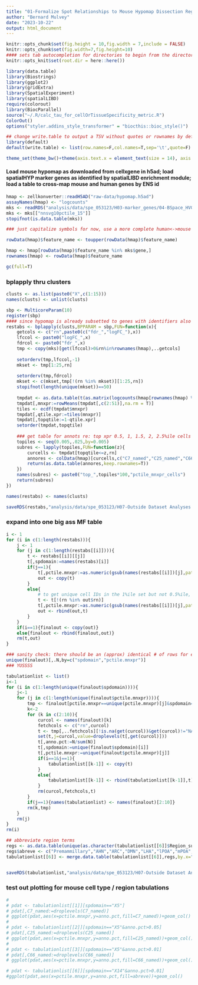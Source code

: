 ```yaml
---
title: "01-Formalize Spot Relationships to Mouse Hypomap Dissection Regions"
author: "Bernard Mulvey"
date: "2023-10-22"
output: html_document
---
```


```r
knitr::opts_chunk$set(fig.height = 10,fig.width = 7,include = FALSE)
knitr::opts_chunk$set(fig.width=7,fig.height=10)
#### sets tab autocompletion for directories to begin from the directory containing the .Rproj session, instead of the script's directory if different
knitr::opts_knit$set(root.dir = here::here())

library(data.table)
library(Biostrings)
library(ggplot2)
library(gridExtra)
library(SpatialExperiment)
library(spatialLIBD)
require(colorout)
library(BiocParallel)
source("~/.R/calc_tau_for_cellOrTissueSpecificity_metric.R")
ColorOut()
options("styler.addins_style_transformer" = "biocthis::bioc_style()")

## change write.table to output a TSV without quotes or rownames by default
library(default)
default(write.table) <- list(row.names=F,col.names=T,sep='\t',quote=F)

theme_set(theme_bw()+theme(axis.text.x = element_text(size = 14), axis.title.x = element_text(size = 16), axis.text.y = element_text(size = 14), axis.title.y = element_text(size =16), plot.title = element_text(size = 20,hjust=0.5), strip.text = element_text(size=18), legend.text = element_text(size=10), legend.title = element_text(size=11,hjust=0.5)))
```

#### Load mouse hypomap as downloaded from cellxgene in h5ad; load spatialHYP marker genes as identified by spatialLIBD enrichment module; load a table to cross-map mouse and human genes by ENS id
```r
hmap <- zellkonverter::readH5AD("raw-data/hypomap.h5ad")
assayNames(hmap) <- "logcounts"
mks <- readRDS("analysis/data/spe_053123/H03-marker_genes/04-BSpace_HVG1020-SVG1020_q9-15-20-31_sLIBD-regwrapper-enrichment-res.RDS")
mks <- mks[["nnsvg10pctile_15"]]
stopifnot(is.data.table(mks))

### just capitalize symbols for now, use a more complete human<->mouse gene crossmapping reference in final ver. make these the rownames for cleaner subsetting code

rowData(hmap)$feature_name <- toupper(rowData(hmap)$feature_name)

hmap <- hmap[rowData(hmap)$feature_name %in% mks$gene,]
rownames(hmap) <- rowData(hmap)$feature_name

gc(full=T)
```

### bplapply thru clusters
```r
clusts <- as.list(paste0("X",c(1:15)))
names(clusts) <- unlist(clusts)

sbp <- MulticoreParam(10)
register(sbp)
#### since hypomap is already subsetted to genes with identifiers also in the spatial marker sets, get top 25 genes each for enrichment logFC (first) and the top 25 FDR genes not in that set --> 50 genes
restabs <- bplapply(clusts,BPPARAM = sbp,FUN=function(x){
    getcols <- c("rn",paste0(c("fdr_","logFC_"),x))
    lfccol <- paste0("logFC_",x)
    fdrcol <- paste0("fdr_",x)
    tmp <- copy(mks)[get(lfccol)>0&rn%in%rownames(hmap),..getcols]
    
    setorderv(tmp,lfccol,-1)
    mkset <- tmp[1:25,rn]
    
    setorderv(tmp,fdrcol)
    mkset <- c(mkset,tmp[!(rn %in% mkset)][1:25,rn])
    stopifnot(length(unique(mkset))==50)
    
    tmpdat <- as.data.table(t(as.matrix(logcounts(hmap[rownames(hmap) %in% mkset,]))),keep.rownames = T)
    tmpdat[,mnxpr:=rowMeans(tmpdat[,c(2:51)],na.rm = T)]
    tiles <- ecdf(tmpdat$mnxpr)
    tmpdat[,qtile.xpr:=tiles(mnxpr)]
    tmpdat[,topqtile:=1-qtile.xpr]
    setorder(tmpdat,topqtile)
    
    ### get table for annots re: top xpr 0.5, 1, 1.5, 2, 2.5%ile cells
    topiles <- seq(0.005,.025,by=0.005)
    subres <- lapply(topiles,FUN=function(z){
        curcells <- tmpdat[topqtile<=z,rn]
        annores <- colData(hmap)[curcells,c("C7_named","C25_named","C66_named","Author_Class_Curated","Author_CellType","Region_summarized","sex","development_stage","tissue")]
        return(as.data.table(annores,keep.rownames=T))
    })
    names(subres) <- paste0("top_",topiles*100,"pctile_mnxpr_cells")
    return(subres)
})

names(restabs) <- names(clusts)

saveRDS(restabs,"analysis/data/spe_053123/H07-Outside Dataset Analyses and Comparisons/01a-mshypomap-metadata_top0.5-2.5pctile_mnxprsingcells_top25FDR-top25logFC-spotmkrs_symbolmatching.RDS")
```

### expand into one big ass MF table
```r
i <- 1
for (i in c(1:length(restabs))){
    j <- 1
    for (j in c(1:length(restabs[[i]]))){
        t <- restabs[[i]][[j]]
        t[,spdomain:=names(restabs)[i]]
        if(j==1){
            t[,pctile.mnxpr:=as.numeric(gsub(names(restabs[[i]])[j],pattern="^top_(.*)pctile_.*$",replacement="\\1"))]
            out <- copy(t)
        }
        else{
            # to get unique cell IDs in the 1%ile set but not 0.5%ile, etc
            t <- t[!(rn %in% out$rn)]
            t[,pctile.mnxpr:=as.numeric(gsub(names(restabs[[i]])[j],pattern="^top_(.*)pctile_.*$",replacement="\\1"))]
            out <- rbind(out,t)
        }
    }
    if(i==1){finalout <- copy(out)}
    else{finalout <- rbind(finalout,out)}
    rm(t,out)
}

### sanity check: there should be an (approx) identical # of rows for each cluster-pctile group:
unique(finalout)[,.N,by=c("spdomain","pctile.mnxpr")]
### YUSSSS

tabulationlist <- list()
i<-1
for (i in c(1:length(unique(finalout$spdomain)))){
    j<-1
    for (j in c(1:length(unique(finalout$pctile.mnxpr)))){
        tmp <- finalout[pctile.mnxpr==unique(pctile.mnxpr)[j]&spdomain==unique(spdomain)[i]]
        k<-2
        for (k in c(2:10)){
            curcol <- names(finalout)[k]
            fetchcols <- c("rn",curcol)
            t <- tmp[,..fetchcols][!is.na(get(curcol))&get(curcol)!="NA"][,.N,by=curcol]
            set(t,j=curcol,value=droplevels(t[,get(curcol)]))
            t[,anno.pct:=N/sum(N)]
            t[,spdomain:=unique(finalout$spdomain)[i]]
            t[,pctile.mnxpr:=unique(finalout$pctile.mnxpr)[j]]
            if(i==1&j==1){
                tabulationlist[[k-1]] <- copy(t)
            }
            else{
                tabulationlist[[k-1]] <- rbind(tabulationlist[[k-1]],t)
            }
            rm(curcol,fetchcols,t)
        }
        if(j==1){names(tabulationlist) <- names(finalout)[2:10]}
        rm(k,tmp)
    }
    rm(j)
}
rm(i)

## abbreviate region terms
regs <- as.data.table(unique(as.character(tabulationlist[[6]]$Region_summarized)))
regs$abreve <- c("Premammillary","AHN","ARC","DMN","LHA","lPOA","mPOA","PVN","posterior.PVN","VMH","ZI","Tuberal","ant.PVN","Suprachi","intermed.PVN")
tabulationlist[[6]] <- merge.data.table(tabulationlist[[6]],regs,by.x="Region_summarized",by.y="V1")


saveRDS(tabulationlist,"analysis/data/spe_053123/H07-Outside Dataset Analyses and Comparisons/01b-mshypomap-metadata_TABULATIONS_top0.5-2.5pctile_mnxprsingcells_top25FDR-top25logFC-spotmkrs_symbolmatching.RDS")

```

### test out plotting for mouse cell type / region tabulations
```r
# 
# pdat <- tabulationlist[[1]][spdomain=="X5"]
# pdat[,C7_named:=droplevels(C7_named)]
# ggplot(pdat,aes(x=pctile.mnxpr,y=anno.pct,fill=C7_named))+geom_col()
# 
# pdat <- tabulationlist[[2]][spdomain=="X5"&anno.pct>0.05]
# pdat[,C25_named:=droplevels(C25_named)]
# ggplot(pdat,aes(x=pctile.mnxpr,y=anno.pct,fill=C25_named))+geom_col()
# 
# pdat <- tabulationlist[[3]][spdomain=="X5"&anno.pct>0.01]
# pdat[,C66_named:=droplevels(C66_named)]
# ggplot(pdat,aes(x=pctile.mnxpr,y=anno.pct,fill=C66_named))+geom_col()

# pdat <- tabulationlist[[6]][spdomain=="X14"&anno.pct>0.01]
#ggplot(pdat,aes(x=pctile.mnxpr,y=anno.pct,fill=abreve))+geom_col()
```
